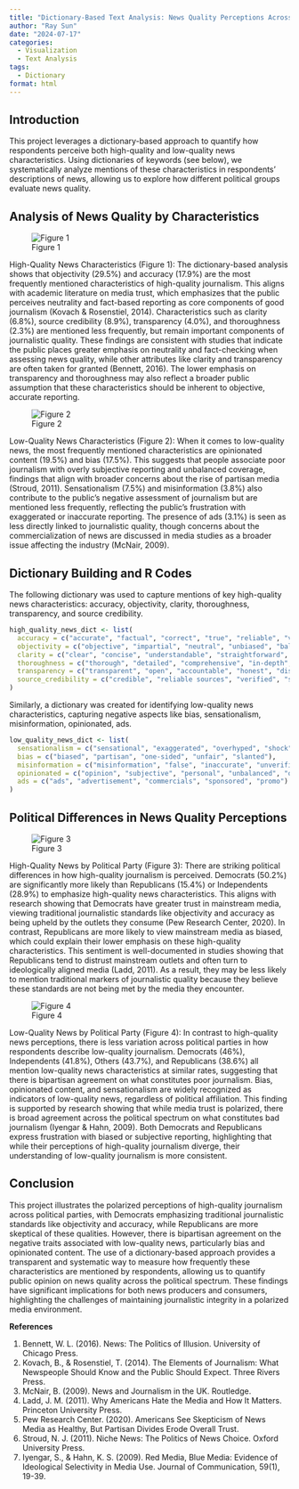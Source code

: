 ```yaml
---
title: "Dictionary-Based Text Analysis: News Quality Perceptions Across Political Parties"
author: "Ray Sun"
date: "2024-07-17"
categories: 
  - Visualization
  - Text Analysis
tags: 
  - Dictionary
format: html
---
```


## Introduction
This project leverages a dictionary-based approach to quantify how respondents perceive both high-quality and low-quality news characteristics. Using dictionaries of keywords (see below), we systematically analyze mentions of these characteristics in respondents’ descriptions of news, allowing us to explore how different political groups evaluate news quality.

## Analysis of News Quality by Characteristics

![Figure 1](high.png)

High-Quality News Characteristics (Figure 1): The dictionary-based analysis shows that objectivity (29.5%) and accuracy (17.9%) are the most frequently mentioned characteristics of high-quality journalism. This aligns with academic literature on media trust, which emphasizes that the public perceives neutrality and fact-based reporting as core components of good journalism (Kovach & Rosenstiel, 2014). Characteristics such as clarity (6.8%), source credibility (8.9%), transparency (4.0%), and thoroughness (2.3%) are mentioned less frequently, but remain important components of journalistic quality.
These findings are consistent with studies that indicate the public places greater emphasis on neutrality and fact-checking when assessing news quality, while other attributes like clarity and transparency are often taken for granted (Bennett, 2016). The lower emphasis on transparency and thoroughness may also reflect a broader public assumption that these characteristics should be inherent to objective, accurate reporting.


![Figure 2](low.png)

Low-Quality News Characteristics (Figure 2): When it comes to low-quality news, the most frequently mentioned characteristics are opinionated content (19.5%) and bias (17.5%). This suggests that people associate poor journalism with overly subjective reporting and unbalanced coverage, findings that align with broader concerns about the rise of partisan media (Stroud, 2011). Sensationalism (7.5%) and misinformation (3.8%) also contribute to the public's negative assessment of journalism but are mentioned less frequently, reflecting the public's frustration with exaggerated or inaccurate reporting.
The presence of ads (3.1%) is seen as less directly linked to journalistic quality, though concerns about the commercialization of news are discussed in media studies as a broader issue affecting the industry (McNair, 2009).

## Dictionary Building and R Codes

The following dictionary was used to capture mentions of key high-quality news characteristics: accuracy, objectivity, clarity, thoroughness, transparency, and source credibility.
```r
high_quality_news_dict <- list(
  accuracy = c("accurate", "factual", "correct", "true", "reliable", "verifiable", "precise"),
  objectivity = c("objective", "impartial", "neutral", "unbiased", "balanced", "fair", "non-partisan"),
  clarity = c("clear", "concise", "understandable", "straightforward", "coherent", "simple", "readable"),
  thoroughness = c("thorough", "detailed", "comprehensive", "in-depth", "complete", "exhaustive"),
  transparency = c("transparent", "open", "accountable", "honest", "disclosure", "candid"),
  source_credibility = c("credible", "reliable sources", "verified", "sourced", "referenced", "cited", "attributed")
)
```

Similarly, a dictionary was created for identifying low-quality news characteristics, capturing negative aspects like bias, sensationalism, misinformation, opinionated, ads.
```r
low_quality_news_dict <- list(
  sensationalism = c("sensational", "exaggerated", "overhyped", "shock", "clickbait"),
  bias = c("biased", "partisan", "one-sided", "unfair", "slanted"),
  misinformation = c("misinformation", "false", "inaccurate", "unverified", "rumor"),
  opinionated = c("opinion", "subjective", "personal", "unbalanced", "opinionated"),
  ads = c("ads", "advertisement", "commercials", "sponsored", "promo")
)
```

## Political Differences in News Quality Perceptions

![Figure 3](high_party.png)

High-Quality News by Political Party (Figure 3): There are striking political differences in how high-quality journalism is perceived. Democrats (50.2%) are significantly more likely than Republicans (15.4%) or Independents (28.9%) to emphasize high-quality news characteristics. This aligns with research showing that Democrats have greater trust in mainstream media, viewing traditional journalistic standards like objectivity and accuracy as being upheld by the outlets they consume (Pew Research Center, 2020).
In contrast, Republicans are more likely to view mainstream media as biased, which could explain their lower emphasis on these high-quality characteristics. This sentiment is well-documented in studies showing that Republicans tend to distrust mainstream outlets and often turn to ideologically aligned media (Ladd, 2011). As a result, they may be less likely to mention traditional markers of journalistic quality because they believe these standards are not being met by the media they encounter.

![Figure 4](low_party.png)

Low-Quality News by Political Party (Figure 4): In contrast to high-quality news perceptions, there is less variation across political parties in how respondents describe low-quality journalism. Democrats (46%), Independents (41.8%), Others (43.7%), and Republicans (38.6%) all mention low-quality news characteristics at similar rates, suggesting that there is bipartisan agreement on what constitutes poor journalism. Bias, opinionated content, and sensationalism are widely recognized as indicators of low-quality news, regardless of political affiliation.
This finding is supported by research showing that while media trust is polarized, there is broad agreement across the political spectrum on what constitutes bad journalism (Iyengar & Hahn, 2009). Both Democrats and Republicans express frustration with biased or subjective reporting, highlighting that while their perceptions of high-quality journalism diverge, their understanding of low-quality journalism is more consistent.

## Conclusion

This project illustrates the polarized perceptions of high-quality journalism across political parties, with Democrats emphasizing traditional journalistic standards like objectivity and accuracy, while Republicans are more skeptical of these qualities. However, there is bipartisan agreement on the negative traits associated with low-quality news, particularly bias and opinionated content.
The use of a dictionary-based approach provides a transparent and systematic way to measure how frequently these characteristics are mentioned by respondents, allowing us to quantify public opinion on news quality across the political spectrum. These findings have significant implications for both news producers and consumers, highlighting the challenges of maintaining journalistic integrity in a polarized media environment.

**References**

1.	Bennett, W. L. (2016). News: The Politics of Illusion. University of Chicago Press.
2.	Kovach, B., & Rosenstiel, T. (2014). The Elements of Journalism: What Newspeople Should Know and the Public Should Expect. Three Rivers Press.
3.	McNair, B. (2009). News and Journalism in the UK. Routledge.
4.	Ladd, J. M. (2011). Why Americans Hate the Media and How It Matters. Princeton University Press.
5.	Pew Research Center. (2020). Americans See Skepticism of News Media as Healthy, But Partisan Divides Erode Overall Trust.
6.	Stroud, N. J. (2011). Niche News: The Politics of News Choice. Oxford University Press.
7.	Iyengar, S., & Hahn, K. S. (2009). Red Media, Blue Media: Evidence of Ideological Selectivity in Media Use. Journal of Communication, 59(1), 19-39.
